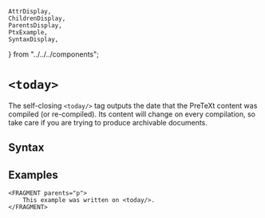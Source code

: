     AttrDisplay,
    ChildrenDisplay,
    ParentsDisplay,
    PtxExample,
    SyntaxDisplay,
} from "../../../components";

# `<today>`

The self-closing `<today/>` tag outputs the date that the PreTeXt content was compiled (or re-compiled). Its content
will change on every compilation, so take care if you are trying to produce archivable documents.

## Syntax

<SyntaxDisplay name="today" />

## Examples

```ptx-example
<FRAGMENT parents="p">
    This example was written on <today/>.
</FRAGMENT>
```
